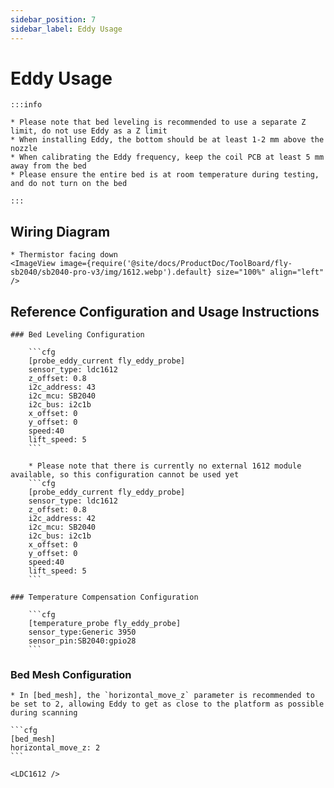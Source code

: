 ```yaml
---
sidebar_position: 7
sidebar_label: Eddy Usage
---
```




# Eddy Usage

    :::info

    * Please note that bed leveling is recommended to use a separate Z limit, do not use Eddy as a Z limit
    * When installing Eddy, the bottom should be at least 1-2 mm above the nozzle
    * When calibrating the Eddy frequency, keep the coil PCB at least 5 mm away from the bed
    * Please ensure the entire bed is at room temperature during testing, and do not turn on the bed

    :::

## Wiring Diagram

    * Thermistor facing down
    <ImageView image={require('@site/docs/ProductDoc/ToolBoard/fly-sb2040/sb2040-pro-v3/img/1612.webp').default} size="100%" align="left" />


## Reference Configuration and Usage Instructions

    ### Bed Leveling Configuration

        ```cfg
        [probe_eddy_current fly_eddy_probe]
        sensor_type: ldc1612
        z_offset: 0.8
        i2c_address: 43
        i2c_mcu: SB2040
        i2c_bus: i2c1b
        x_offset: 0
        y_offset: 0
        speed:40
        lift_speed: 5
        ```

        * Please note that there is currently no external 1612 module available, so this configuration cannot be used yet
        ```cfg
        [probe_eddy_current fly_eddy_probe]
        sensor_type: ldc1612
        z_offset: 0.8
        i2c_address: 42
        i2c_mcu: SB2040
        i2c_bus: i2c1b
        x_offset: 0
        y_offset: 0
        speed:40
        lift_speed: 5
        ```

    ### Temperature Compensation Configuration

        ```cfg
        [temperature_probe fly_eddy_probe]
        sensor_type:Generic 3950
        sensor_pin:SB2040:gpio28
        ```

### Bed Mesh Configuration

    * In [bed_mesh], the `horizontal_move_z` parameter is recommended to be set to 2, allowing Eddy to get as close to the platform as possible during scanning

    ```cfg
    [bed_mesh]
    horizontal_move_z: 2
    ```

    <LDC1612 />